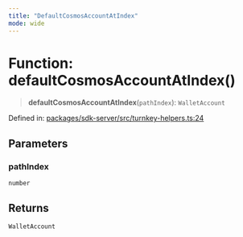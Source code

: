 ```yaml
---
title: "DefaultCosmosAccountAtIndex"
mode: wide
---
```

  
# Function: defaultCosmosAccountAtIndex()

> **defaultCosmosAccountAtIndex**(`pathIndex`): `WalletAccount`

Defined in: [packages/sdk-server/src/turnkey-helpers.ts:24](https://github.com/tkhq/sdk/blob/94193410cf3571aa019a0b9408107eeb43e39e16/packages/sdk-server/src/turnkey-helpers.ts#L24)

## Parameters

### pathIndex

`number`

## Returns

`WalletAccount`
